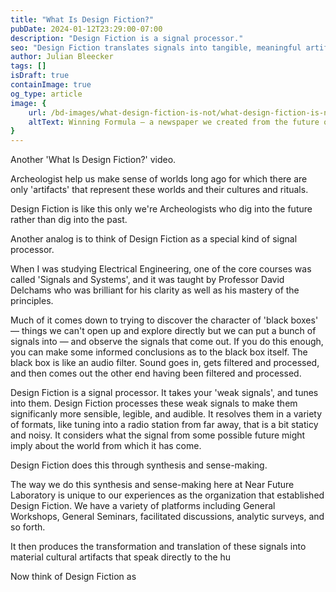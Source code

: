 ```yaml
---
title: "What Is Design Fiction?"
pubDate: 2024-01-12T23:29:00-07:00
description: "Design Fiction is a signal processor."
seo: "Design Fiction translates signals into tangible, meaningful artifacts, not speculations."
author: Julian Bleecker
tags: []
isDraft: true
containImage: true
og_type: article
image: {
    url: /bd-images/what-design-fiction-is-not/what-design-fiction-is-not-2024-01-16_16-00-04__1200px.jpg,
    altText: Winning Formula — a newspaper we created from the future of sports
}
---
```


<YouTube id="itbFPO7rcDY" />

Another 'What Is Design Fiction?' video.

Archeologist help us make sense of worlds long ago for which there are only 'artifacts' that represent these worlds and their cultures and rituals.

Design Fiction is like this only we're Archeologists who dig into the future rather than dig into the past.

Another analog is to think of Design Fiction as a special kind of signal processor.

When I was studying Electrical Engineering, one of the core courses was called 'Signals and Systems', and it was taught by Professor David Delchams who was brilliant for his clarity as well as his mastery of the principles.

Much of it comes down to trying to discover the character of 'black boxes' — things we can't open up and explore directly but we can put a bunch of signals into — and observe the signals that come out. If you do this enough, you can make some informed conclusions as to the black box itself. The black box is like an audio filter. Sound goes in, gets filtered and processed, and then comes out the other end having been filtered and processed.

Design Fiction is a signal processor. It takes your 'weak signals', and tunes into them. Design Fiction processes these weak signals to make them significanly more sensible, legible, and audible. It resolves them in a variety of formats, like tuning into a radio station from far away, that is a bit staticy and noisy. It considers what the signal from some possible future might imply about the world from which it has come. 

Design Fiction does this through synthesis and sense-making.

The way we do this synthesis and sense-making here at Near Future Laboratory is unique to our experiences as the organization that established Design Fiction. We have a variety of platforms including General Workshops, General Seminars, facilitated discussions, analytic surveys, and so forth. 

It then produces the transformation and translation of these signals into material cultural artifacts that speak directly to the hu

Now think of Design Fiction as 